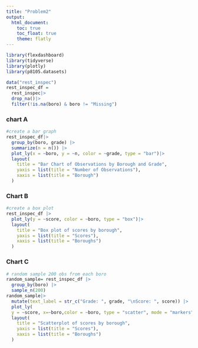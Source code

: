 ```yaml
---
title: "Problem2"
output: 
  html_document:
    toc: true
    toc_float: true
    theme: flatly
---
```


```r
library(flexdashboard)
library(tidyverse)
library(plotly)
library(p8105.datasets)
```


```r
data("rest_inspec")
rest_inspec_df = 
  rest_inspec|>
  drop_na()|>
  filter(!is.na(boro) & boro != "Missing")
```

### chart A
```r
#create a bar graph
rest_inspec_df|> 
  group_by(boro, grade) |>
  summarize(n = n()) |>
  plot_ly(x = ~boro, y = ~n, color = ~grade, type = "bar")|>
  layout(
    title = "Bar Chart of Observations by Borough and Grade",
    yaxis = list(title = "Number of Observations"),
    xaxis = list(title = "Borough")
  )
```
### Chart B
```r
#create a box plot
rest_inspec_df |>                                   
  plot_ly(y = ~score, color = ~boro, type = "box")|>
  layout(
    title = "Box plot of scores by borough",
    yaxis = list(title = "Scores"),
    xaxis = list(title = "Boroughs")
  )
```

### Chart C
```r
# random sample 200 obs from each boro
random_sample= rest_inspec_df |>
  group_by(boro) |>
  sample_n(200)
random_sample|>
  mutate(text_label = str_c("Grade: ", grade, "\nScore: ", score)) |>
  plot_ly(
  y = ~score, x=~boro,color = ~boro, type = "scatter", mode = "markers",text = ~text_label)|>
  layout(
    title = "Scatterplot of scores by borough",
    yaxis = list(title = "Scores"),
    xaxis = list(title = "Boroughs")
  )

```

